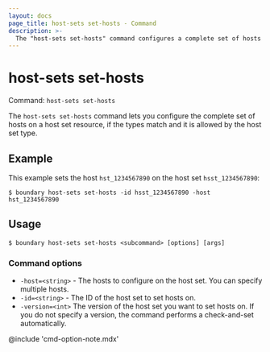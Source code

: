 ```yaml
---
layout: docs
page_title: host-sets set-hosts - Command
description: >-
  The "host-sets set-hosts" command configures a complete set of hosts on host set resources.
---
```


# host-sets set-hosts

Command: `host-sets set-hosts`

The `host-sets set-hosts` command lets you configure the complete set of hosts on a host set resource, if the types match and it is allowed by the host set type.

## Example

This example sets the host `hst_1234567890` on the host set `hsst_1234567890`:

```shell-session
$ boundary host-sets set-hosts -id hsst_1234567890 -host hst_1234567890
```

## Usage

<CodeBlockConfig hideClipboard>

```shell-session
$ boundary host-sets set-hosts <subcommand> [options] [args]
```

</CodeBlockConfig>

### Command options

- `-host=<string>` - The hosts to configure on the host set.
You can specify multiple hosts.
- `-id=<string>` - The ID of the host set to set hosts on.
- `-version=<int>` The version of the host set you want to set hosts on.
If you do not specify a version, the command performs a check-and-set automatically.

@include 'cmd-option-note.mdx'